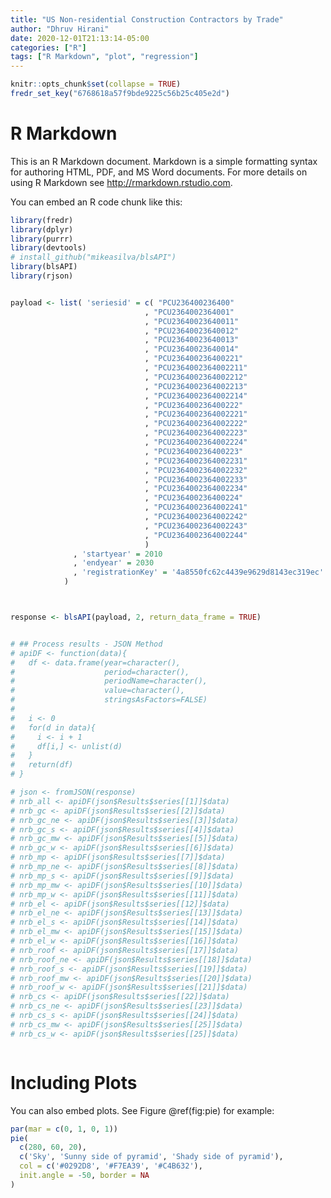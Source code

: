 ```yaml
---
title: "US Non-residential Construction Contractors by Trade"
author: "Dhruv Hirani"
date: 2020-12-01T21:13:14-05:00
categories: ["R"]
tags: ["R Markdown", "plot", "regression"]
---
```

  
```r
knitr::opts_chunk$set(collapse = TRUE)
fredr_set_key("6768618a57f9bde9225c56b25c405e2d")
```

# R Markdown

This is an R Markdown document. Markdown is a simple formatting syntax for authoring HTML, PDF, and MS Word documents. For more details on using R Markdown see <http://rmarkdown.rstudio.com>.

You can embed an R code chunk like this:

```r

library(fredr)
library(dplyr)
library(purrr)
library(devtools)
# install_github("mikeasilva/blsAPI")
library(blsAPI)
library(rjson)


payload <- list( 'seriesid' = c( "PCU236400236400"
                              , "PCU2364002364001"
                              , "PCU23640023640011"
                              , "PCU23640023640012"
                              , "PCU23640023640013"
                              , "PCU23640023640014"
                              , "PCU236400236400221"
                              , "PCU2364002364002211"
                              , "PCU2364002364002212"
                              , "PCU2364002364002213"
                              , "PCU2364002364002214"
                              , "PCU236400236400222"
                              , "PCU2364002364002221"
                              , "PCU2364002364002222"
                              , "PCU2364002364002223"
                              , "PCU2364002364002224"
                              , "PCU236400236400223"
                              , "PCU2364002364002231"
                              , "PCU2364002364002232"
                              , "PCU2364002364002233"
                              , "PCU2364002364002234"
                              , "PCU236400236400224"
                              , "PCU2364002364002241"
                              , "PCU2364002364002242"
                              , "PCU2364002364002243"
                              , "PCU2364002364002244"
                              )
              , 'startyear' = 2010
              , 'endyear' = 2030
              , 'registrationKey' = '4a8550fc62c4439e9629d8143ec319ec'
            )



response <- blsAPI(payload, 2, return_data_frame = TRUE)


# ## Process results - JSON Method
# apiDF <- function(data){
#   df <- data.frame(year=character(),
#                    period=character(),
#                    periodName=character(),
#                    value=character(),
#                    stringsAsFactors=FALSE)
#   
#   i <- 0
#   for(d in data){
#     i <- i + 1
#     df[i,] <- unlist(d)
#   }
#   return(df)
# }

# json <- fromJSON(response)
# nrb_all <- apiDF(json$Results$series[[1]]$data)
# nrb_gc <- apiDF(json$Results$series[[2]]$data)
# nrb_gc_ne <- apiDF(json$Results$series[[3]]$data)
# nrb_gc_s <- apiDF(json$Results$series[[4]]$data)
# nrb_gc_mw <- apiDF(json$Results$series[[5]]$data)
# nrb_gc_w <- apiDF(json$Results$series[[6]]$data)
# nrb_mp <- apiDF(json$Results$series[[7]]$data)
# nrb_mp_ne <- apiDF(json$Results$series[[8]]$data)
# nrb_mp_s <- apiDF(json$Results$series[[9]]$data)
# nrb_mp_mw <- apiDF(json$Results$series[[10]]$data)
# nrb_mp_w <- apiDF(json$Results$series[[11]]$data)
# nrb_el <- apiDF(json$Results$series[[12]]$data)
# nrb_el_ne <- apiDF(json$Results$series[[13]]$data)
# nrb_el_s <- apiDF(json$Results$series[[14]]$data)
# nrb_el_mw <- apiDF(json$Results$series[[15]]$data)
# nrb_el_w <- apiDF(json$Results$series[[16]]$data)
# nrb_roof <- apiDF(json$Results$series[[17]]$data)
# nrb_roof_ne <- apiDF(json$Results$series[[18]]$data)
# nrb_roof_s <- apiDF(json$Results$series[[19]]$data)
# nrb_roof_mw <- apiDF(json$Results$series[[20]]$data)
# nrb_roof_w <- apiDF(json$Results$series[[21]]$data)
# nrb_cs <- apiDF(json$Results$series[[22]]$data)
# nrb_cs_ne <- apiDF(json$Results$series[[23]]$data)
# nrb_cs_s <- apiDF(json$Results$series[[24]]$data)
# nrb_cs_mw <- apiDF(json$Results$series[[25]]$data)
# nrb_cs_w <- apiDF(json$Results$series[[25]]$data)



```

# Including Plots

You can also embed plots. See Figure \@ref(fig:pie) for example:

```r
par(mar = c(0, 1, 0, 1))
pie(
  c(280, 60, 20),
  c('Sky', 'Sunny side of pyramid', 'Shady side of pyramid'),
  col = c('#0292D8', '#F7EA39', '#C4B632'),
  init.angle = -50, border = NA
)

```
